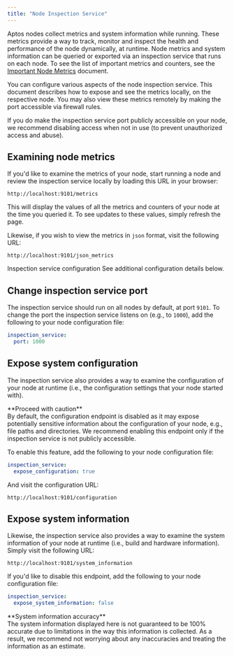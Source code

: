 ```yaml
---
title: "Node Inspection Service"
---
```



Aptos nodes collect metrics and system information while running. These metrics provide a way to track,
monitor and inspect the health and performance of the node dynamically, at runtime. Node metrics and system
information can be queried or exported via an inspection service that runs on each node.
To see the list of important metrics and counters, see the [Important Node Metrics](/ja/network/nodes/measure/important-metrics) document.

You can configure various aspects of the node inspection service. This document describes how to expose and see the metrics locally, on the respective node. You may also view these metrics remotely by making the port accessible via firewall rules.

<Aside type="caution">
  If you do make the inspection service port publicly accessible on your node, we
  recommend disabling access when not in use (to prevent unauthorized access and abuse).
</Aside>

## Examining node metrics

If you'd like to examine the metrics of your node, start running a
node and review the inspection service locally by loading this URL in your browser:

```shellscript
http://localhost:9101/metrics
```

This will display the values of all the metrics and counters of your node at the time you queried it.
To see updates to these values, simply refresh the page.

Likewise, if you wish to view the metrics in `json` format, visit the following URL:

```shellscript
http://localhost:9101/json_metrics
```

<Aside type="note">
  Inspection service configuration
  See additional configuration
  details below.
</Aside>

## Change inspection service port

The inspection service should run on all nodes by default, at port `9101`. To change
the port the inspection service listens on (e.g., to `1000`), add the following to your node
configuration file:

```yaml filename="fullnode.yaml"
inspection_service:
  port: 1000
```

## Expose system configuration

The inspection service also provides a way to examine the configuration of your node
at runtime (i.e., the configuration settings that your node started with).

<Aside type="caution">
  **Proceed with caution**<br />
  By default, the configuration endpoint is disabled as it may expose potentially sensitive
  information about the configuration of your node, e.g., file paths and directories. We
  recommend enabling this endpoint only if the inspection service is not publicly accessible.
</Aside>

To enable this feature, add the following to your node configuration file:

```yaml filename="fullnode.yaml"
inspection_service:
  expose_configuration: true
```

And visit the configuration URL:

```shellscript
http://localhost:9101/configuration
```

## Expose system information

Likewise, the inspection service also provides a way to examine the system information of your node
at runtime (i.e., build and hardware information). Simply visit the following URL:

```shellscript
http://localhost:9101/system_information
```

If you'd like to disable this endpoint, add the following to your node configuration file:

```yaml filename="fullnode.yaml"
inspection_service:
  expose_system_information: false
```

<Aside type="note">
  **System information accuracy**<br />
  The system information displayed here is not guaranteed to be 100% accurate due to limitations
  in the way this information is collected. As a result, we recommend not worrying about any
  inaccuracies and treating the information as an estimate.
</Aside>
